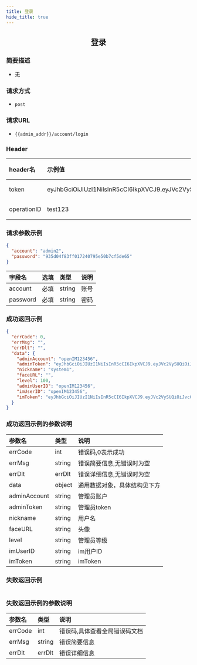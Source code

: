 ```yaml
---
title: 登录
hide_title: true
---
```


<center>

## 登录

</center>

### 简要描述
- 无
### 请求方式
- `post` 
### 请求URL
- `{{admin_addr}}/account/login` 


### Header
|header名|示例值|选填|类型|说明|
|:----    |:-------    |:--- |---|------      |
|token|eyJhbGciOiJIUzI1NiIsInR5cCI6IkpXVCJ9.eyJVc2VySUQiOiJhZG1pbjIiLCJVc2VyVHlwZSI6MiwiZXhwIjoxNjk4OTE4Njg5LCJuYmYiOjE2OTExNDIzODksImlhdCI6MTY5MTE0MjY4OX0.oIpGc9Ka7tTuPYY34PeiqJwvfF0QZnhInomktOCtYAc|必填|string||
|operationID|test123|必填|string||


### 请求参数示例


```json
{
  "account": "admin2",
  "password": "935d04f83ff017240795e50b7cf5de65"
}
```
|字段名|选填|类型|说明|
|:----    |:-------    |:--- |---|
|account|必填|string|账号|
|password|必填|string|密码|
### 成功返回示例


```json
{
  "errCode": 0,
  "errMsg": "",
  "errDlt": "",
  "data": {
    "adminAccount": "openIM123456",
    "adminToken": "eyJhbGciOiJIUzI1NiIsInR5cCI6IkpXVCJ9.eyJVc2VySUQiOiJvcGVuSU0xMjM0NTYiLCJVc2VyVHlwZSI6MiwiZXhwIjoxNjk3OTYxNjQ1LCJuYmYiOjE2OTAxODUzNDUsImlhdCI6MTY5MDE4NTY0NX0.iV13F5FyJSzZQPyjl2xzV3Ie854sEmimq8FXpvVv7fI",
    "nickname": "system1",
    "faceURL": "",
    "level": 100,
    "adminUserID": "openIM123456",
    "imUserID": "openIM123456",
    "imToken": "eyJhbGciOiJIUzI1NiIsInR5cCI6IkpXVCJ9.eyJVc2VySUQiOiJvcGVuSU0xMjM0NTYiLCJQbGF0Zm9ybUlEIjoxMCwiZXhwIjoxNjk3OTYxNjQ1LCJuYmYiOjE2OTAxODUzNDUsImlhdCI6MTY5MDE4NTY0NX0.E-WbTsIXGR1VRWQaGS1MagbpzOUWi1xjQ2Q4qYoinR8"
  }
}
```
### 成功返回示例的参数说明


|参数名|类型|说明|
|:----    |:-------    |:--- |
|errCode|int|错误码,0表示成功|
|errMsg|string|错误简要信息,无错误时为空|
|errDlt|errDlt|错误详细信息,无错误时为空|
|data|object|通用数据对象，具体结构见下方|
|adminAccount|string|管理员账户|
|adminToken|string|管理员token|
|nickname|string|用户名|
|faceURL|string|头像|
|level|string|管理员等级|
|imUserID|string|im用户ID|
|imToken|string|imToken|
### 失败返回示例


```json

```
### 失败返回示例的参数说明


|参数名|类型|说明|
|:----    |:-------    |:--- |
|errCode|int|错误码,具体查看全局错误码文档|
|errMsg|string|错误简要信息|
|errDlt|errDlt|错误详细信息|
